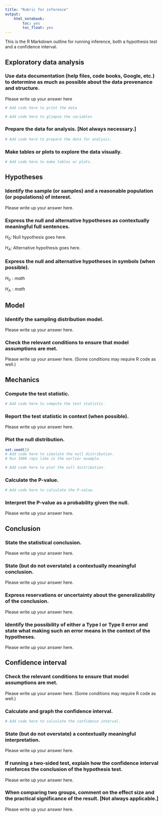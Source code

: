 ```yaml
---
title: "Rubric for inference"
output:
    html_notebook:
        toc: yes
        toc_float: yes
---
```


This is the R Markdown outline for running inference, both a hypothesis test and a confidence interval.


## Exploratory data analysis

### Use data documentation (help files, code books, Google, etc.) to determine as much as possible about the data provenance and structure.

::: {.answer}

Please write up your answer here

```r
# Add code here to print the data
```

```r
# Add code here to glimpse the variables
```

:::

### Prepare the data for analysis. [Not always necessary.]

::: {.answer}

```r
# Add code here to prepare the data for analysis.
```

:::

### Make tables or plots to explore the data visually.

::: {.answer}

```r
# Add code here to make tables or plots.
```

:::


## Hypotheses

### Identify the sample (or samples) and a reasonable population (or populations) of interest.

::: {.answer}

Please write up your answer here.

:::

### Express the null and alternative hypotheses as contextually meaningful full sentences.

::: {.answer}

$H_{0}:$ Null hypothesis goes here.

$H_{A}:$ Alternative hypothesis goes here.

:::

### Express the null and alternative hypotheses in symbols (when possible).

::: {.answer}

$H_{0}: math$

$H_{A}: math$

:::


## Model

### Identify the sampling distribution model.

::: {.answer}

Please write up your answer here.

:::

### Check the relevant conditions to ensure that model assumptions are met.

::: {.answer}

Please write up your answer here. (Some conditions may require R code as well.)

:::


## Mechanics

### Compute the test statistic.

::: {.answer}

```r
# Add code here to compute the test statistic.
```

:::

### Report the test statistic in context (when possible).

::: {.answer}

Please write up your answer here.

:::

### Plot the null distribution.

::: {.answer}

```r
set.seed(1)
# Add code here to simulate the null distribution.
# Run 1000 reps like in the earlier example.
```

```r
# Add code here to plot the null distribution.
```

:::

### Calculate the P-value.

::: {.answer}

```r
# Add code here to calculate the P-value.
```

:::

### Interpret the P-value as a probability given the null.

::: {.answer}

Please write up your answer here.

:::


## Conclusion

### State the statistical conclusion.

::: {.answer}

Please write up your answer here.

:::

### State (but do not overstate) a contextually meaningful conclusion.

::: {.answer}

Please write up your answer here.

:::

### Express reservations or uncertainty about the generalizability of the conclusion.

::: {.answer}

Please write up your answer here.

:::

### Identify the possibility of either a Type I or Type II error and state what making such an error means in the context of the hypotheses.

::: {.answer}

Please write up your answer here.

:::

## Confidence interval

### Check the relevant conditions to ensure that model assumptions are met.

::: {.answer}

Please write up your answer here. (Some conditions may require R code as well.)

:::

### Calculate and graph the confidence interval.

::: {.answer}

```r
# Add code here to calculate the confidence interval.
```

:::

### State (but do not overstate) a contextually meaningful interpretation.

::: {.answer}

Please write up your answer here.

:::

### If running a two-sided test, explain how the confidence interval reinforces the conclusion of the hypothesis test.

::: {.answer}

Please write up your answer here.

:::

### When comparing two groups, comment on the effect size and the practical significance of the result. [Not always applicable.]

::: {.answer}

Please write up your answer here.

:::

